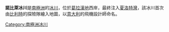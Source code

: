 {{unreferenced|time=2018-02-15T02:54:38+00:00}}
{{coord|64|32|S|61|28|W|display=title}}

'''諾比萊冰川'''是[[南極洲|南極洲]]的[[冰川|冰川]]，位於[[葛拉漢地|葛拉漢地]]西岸，最終注入[[夏洛特灣|夏洛特灣]]，該冰川首次由[[比利時|比利時]]的探險隊繪入地圖，以[[意大利|意大利]]的飛機設計師命名。

{{DEFAULTSORT:Nobile Glacier}}
[[Category:南極洲冰川|Category:南極洲冰川]]


{{DancoCoast-geo-stub}}